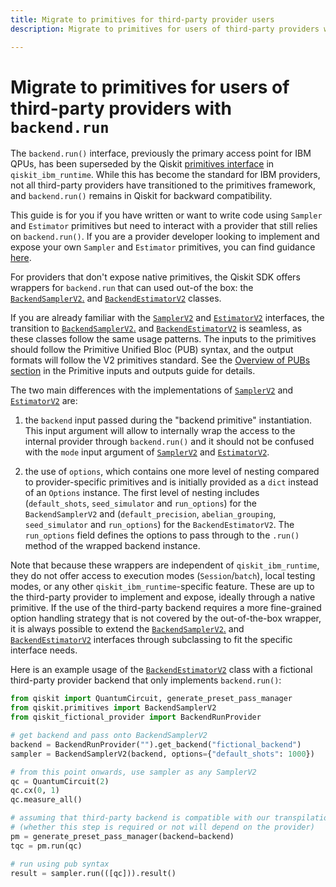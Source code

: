 ```yaml
---
title: Migrate to primitives for third-party provider users
description: Migrate to primitives for users of third-party providers with `backend.run`

---
```


# Migrate to primitives for users of third-party providers with `backend.run`

The `backend.run()` interface, previously the primary access point for IBM QPUs, has been superseded 
by the Qiskit [primitives interface](/guides/primitives) in `qiskit_ibm_runtime`. 
While this has become the standard for IBM providers, not all third-party providers have transitioned 
to the primitives framework, and `backend.run()` remains in Qiskit for backward compatibility.

This guide is for you if you have written or want to write code using `Sampler` and `Estimator` 
primitives but need to interact with a provider that still relies on `backend.run()`. If you are a 
provider developer looking to implement and expose your own `Sampler` and 
`Estimator` primitives, you can find guidance [here](/migration-guides/external-providers-primitives-v2).  

For providers that don't expose native primitives, the Qiskit SDK offers wrappers for `backend.run` that can 
used out-of the box: the [`BackendSamplerV2`.](/api/qiskit/qiskit.primitives.BackendSamplerV2) and 
[`BackendEstimatorV2`](/api/qiskit/qiskit.primitives.BackendEstimatorV2) classes.

If you are already familiar with the [`SamplerV2`](/api/qiskit-ibm-runtime/sampler-v2) 
and [`EstimatorV2`](/api/qiskit-ibm-runtime/estimator-v2)  interfaces, the transition to 
[`BackendSamplerV2`.](/api/qiskit/qiskit.primitives.BackendSamplerV2) and 
[`BackendEstimatorV2`](/api/qiskit/qiskit.primitives.BackendEstimatorV2) is seamless, as
these classes follow the same usage patterns. The inputs to the primitives should follow 
the Primitive Unified Bloc (PUB) syntax, and the output formats will follow the
V2 primitives standard. See the [Overview of PUBs section](/guides/primitive-input-output#pubs) in 
the Primitive inputs and outputs guide for details.

The two main differences with the implementations of [`SamplerV2`](sampler-v2 "qiskit_ibm_runtime.SamplerV2") 
and [`EstimatorV2`](estimator-v2 "qiskit_ibm_runtime.EstimatorV2") are:

1.  the `backend` input passed during the "backend primitive" instantiation. This input argument will allow to 
internally wrap the access to the internal provider through `backend.run()` and it should not be confused
with the `mode` input argument of [`SamplerV2`](sampler-v2 "qiskit_ibm_runtime.SamplerV2") 
and [`EstimatorV2`](estimator-v2 "qiskit_ibm_runtime.EstimatorV2").

2. the use of `options`, which contains one more level of nesting compared to provider-specific primitives and
is initially provided as a `dict` instead of an `Options` instance.
The first level of nesting includes (`default_shots`, `seed_simulator` and `run_options`) for the `BackendSamplerV2`
and (`default_precision`, `abelian_grouping`, `seed_simulator` and `run_options`) for the `BackendEstimatorV2`.
The `run_options` field defines the options to pass through to the `.run()` method of the wrapped backend instance.

Note that because these wrappers are independent of `qiskit_ibm_runtime`, they do not offer access to execution
modes (`Session`/`batch`), local testing modes, or any other `qiskit_ibm_runtime`-specific feature. These are up to the
third-party provider to implement and expose, ideally through a native primitive. 
If the use of the third-party backend requires a more fine-grained option handling
strategy that is not covered by the out-of-the-box wrapper, it is always possible to extend the 
[`BackendSamplerV2`.](/api/qiskit/qiskit.primitives.BackendSamplerV2) and 
[`BackendEstimatorV2`](/api/qiskit/qiskit.primitives.BackendEstimatorV2) interfaces through subclassing to fit the specific 
interface needs.

Here is an example usage of the [`BackendEstimatorV2`](/api/qiskit/qiskit.primitives.BackendEstimatorV2) 
class with a fictional third-party provider backend that only implements `backend.run()`:

``` python
from qiskit import QuantumCircuit, generate_preset_pass_manager
from qiskit.primitives import BackendSamplerV2
from qiskit_fictional_provider import BackendRunProvider

# get backend and pass onto BackendSamplerV2
backend = BackendRunProvider("").get_backend("fictional_backend")
sampler = BackendSamplerV2(backend, options={"default_shots": 1000})

# from this point onwards, use sampler as any SamplerV2
qc = QuantumCircuit(2)
qc.cx(0, 1)
qc.measure_all()

# assuming that third-party backend is compatible with our transpilation pipeline
# (whether this step is required or not will depend on the provider)
pm = generate_preset_pass_manager(backend=backend)
tqc = pm.run(qc)

# run using pub syntax
result = sampler.run(([qc])).result()
```